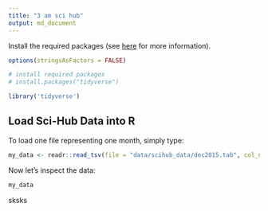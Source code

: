 ```yaml
---
title: "3 am sci hub"
output: md_document
---
```


Install the required packages (see [here](https://github.com/ropensci/rdatacite) for more information).

```r
options(stringsAsFactors = FALSE)

# install required packages
# install.packages("tidyverse")

library('tidyverse')
```

## Load Sci-Hub Data into R

To load one file representing one month, simply type:

```r
my_data <- readr::read_tsv(file = "data/scihub_data/dec2015.tab", col_names = FALSE)
```

Now let's inspect the data:

```r
my_data
```

sksks
